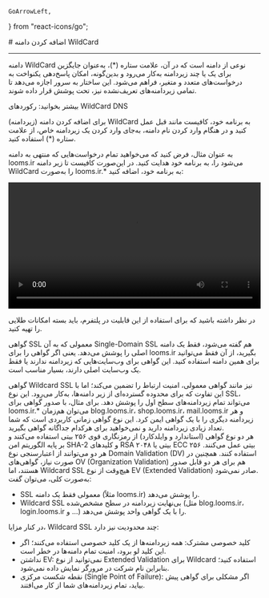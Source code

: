     GoArrowLeft,
} from "react-icons/go";


<Layout>
<Head>
<title>مستندات اضافه کردن دامنه WildCard - لیارا</title>
<meta property="og:title" content="مستندات خدمات رایانش ابری لیارا" />
<meta property="og:description" content="مستندات مربوط به اضافه کردن دامنه WildCard به برنامه در لیارا"  />
</Head>
# اضافه کردن دامنه WildCard
<hr className="mb-2" />

دامنه WildCard نوعی از دامنه است که در آن، علامت ستاره (*)، به‌عنوان جایگزین برای یک یا چند زیردامنه به‌کار می‌رود و بدین‌گونه، امکان پاسخ‌دهی یکنواخت به درخواست‌های متعدد و متغیر، فراهم می‌شود. این ساختار به سرور اجازه می‌دهد تا تمامی زیردامنه‌های تعریف‌نشده نیز، تحت پوشش قرار داده شوند.

<div className="h-4" />
<Alert variant="success">
<p>
بیشتر بخوانید: <Link href="/dns-management-system/details/wildcard-dns-records/" className="text-[#2196f3]">رکوردهای WildCard DNS</Link>
</p>
</Alert>
<div className="h-4" />

برای اضافه کردن دامنه (زیردامنه) WildCard به برنامه خود، کافیست مانند قبل عمل کنید 
و در هنگام وارد کردن نام دامنه، به‌جای وارد کردن یک زیردامنه خاص، از علامت ستاره (*) استفاده کنید. 
<div className="h-4" />

به عنوان مثال، فرض کنید که می‌خواهید تمام درخواست‌هایی که منتهی به دامنه <Important>looms.ir</Important> می‌شود را، به برنامه خود هدایت کنید. در این‌صورت کافیست تا زیر دامنه WildCard را به‌صورت <Important>looms.ir.*</Important> به برنامه خود، اضافه کنید:
<div className="h-4" />

<video
  src="https://media.liara.ir/domain/add-wildcard-subdomain-to-app.mp4"
  controls="controls"
  className="block w-full"
  width="100%" />

<div className="h-4" />
<Alert variant="info">
<p>
در نظر داشته باشید که برای استفاده از این قابلیت در پلتفرم، باید بسته امکانات طلایی را تهیه کنید.
</p>
</Alert>

<Section id="differences-between-ssl-certificates" title="تفاوت گواهی SSL استاندارد با گواهی Wildcard SSL" />

گواهی SSL معمولی که به آن <Important>Single-Domain SSL</Important> هم گفته می‌شود، فقط یک دامنه اصلی را پوشش می‌دهد. یعنی اگر گواهی را برای <Important>looms.ir</Important> بگیرید، از آن فقط می‌توانید برای همین دامنه استفاده کنید. این گواهی برای وب‌سایت‌هایی که زیردامنه ندارند یا فقط یک وب‌سایت اصلی دارند، بسیار مناسب است.

<div className="h-4" />
گواهی Wildcard SSL نیز مانند گواهی معمولی، امنیت ارتباط را تضمین می‌کند؛ اما با این تفاوت که برای محدوده گسترده‌ای از زیر دامنه‌ها، به‌کار می‌رود. این نوع SSL، می‌تواند تمام زیردامنه‌های سطح اول را پوشش دهد. برای مثال، با صدور گواهی برای <Important>looms.ir.*</Important> می‌توان هم‌زمان <Important>blog.looms.ir</Important>، <Important>shop.looms.ir</Important>، <Important>mail.looms.ir</Important> و هر زیردامنه دیگری را با یک گواهی ایمن کرد. این نوع گواهی زمانی کاربردی است که شما تعداد زیادی زیردامنه دارید و نمی‌خواهید برای هرکدام جداگانه گواهی بگیرید.


<div className="h-4" />
هر دو نوع گواهی (استاندارد و وایلدکارد) از رمزنگاری قوی ۲۵۶ بیتی استفاده می‌کنند و بر پایه الگوریتم امن <Important>SHA-2</Important> و کلیدهای <Important>RSA</Important> ۲۰۴۸ بیتی یا <Important>ECC</Important> ۲۵۶ بیتی عمل می‌کنند. هر دو می‌توانند از اعتبارسنجی نوع Domain Validation (DV) استفاده کنند. همچنین در صورت نیاز، گواهی‌های OV (Organization Validation) هم برای هر دو قابل صدور هستند، اما Wildcard SSL هیچ‌وقت از نوع EV (Extended Validation) صادر نمی‌شود.

<div className="h-4" />
به‌صورت کلی، می‌توان گفت: 

<div className="h-4" />
<ul>
<li>SSL معمولی فقط یک دامنه (مثلاً <Important>looms.ir</Important>) را پوشش می‌دهد.</li>
<li>Wildcard SSL بی‌نهایت زیردامنه در سطح مشخص‌شده (مثل <Important>blog.looms.ir</Important>، <Important>login.looms.ir</Important> و ...) را با یک گواهی واحد پوشش می‌دهد.</li>
</ul>

<Section id="disadvantages-of-wildcard-domains" title="معایب استفاده از دامنه WildCard" />

در کنار مزایا، Wildcard SSL چند محدودیت نیز دارد:

<div className="h-4" />
<ul>
<li>کلید خصوصی مشترک: همه زیردامنه‌ها از یک کلید خصوصی استفاده می‌کنند؛ اگر این کلید لو برود، امنیت تمام دامنه‌ها در خطر است.</li>
<li>نداشتن EV: نمی‌توانید از نوع Extended Validation برای Wildcard استفاده کنید؛ بنابراین نام شرکت در مرورگر نمایش داده نمی‌شود.</li>
<li>نقطه شکست مرکزی (Single Point of Failure): اگر مشکلی برای گواهی پیش بیاید، تمام زیردامنه‌های شما از کار می‌افتند.</li>
</ul>
</Layout>
